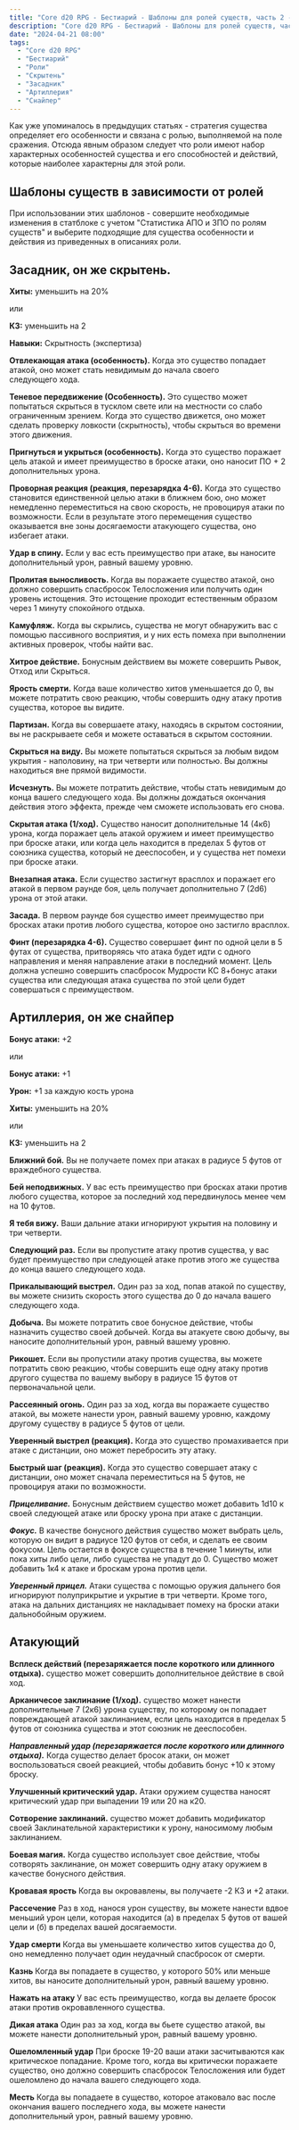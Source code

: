 ```yaml
---
title: "Core d20 RPG - Бестиарий - Шаблоны для ролей существ, часть 2 - Артиллерия и засадник"
description: "Core d20 RPG - Бестиарий - Шаблоны для ролей существ, часть 2 - Артиллерия и засадник"
date: "2024-04-21 08:00"
tags:
  - "Core d20 RPG"
  - "Бестиарий"
  - "Роли"
  - "Скрытень"
  - "Засадник"
  - "Артиллерия"
  - "Снайпер"
---
```


Как уже упоминалось в предыдущих статьях -  стратегия существа определяет его особенности и связана с ролью, выполняемой на поле сражения. Отсюда явным образом следует что роли имеют набор характерных особенностей существа и его способностей и действий, которые наиболее характерны для этой роли.


## Шаблоны существ в зависимости от ролей

При использовании этих шаблонов - совершите необходимые изменения в статблоке с учетом "Статистика АПО и ЗПО по ролям существ" и выберите подходящие для существа особенности и действия из приведенных в описаниях роли.

## **Засадник**, он же **скрытень**.

**Хиты:** уменьшить на 20% 

или 

**КЗ:** уменьшить на 2

**Навыки:** Скрытность (экспертиза)

**Отвлекающая атака (особенность).** Когда это существо попадает  
атакой, оно может стать невидимым до начала своего  
следующего хода. 

**Теневое передвижение (Особенность).** Это существо может попытаться скрыться в тусклом свете или на местности со слабо ограниченным зрением. Когда это существо движется, оно может сделать проверку ловкости (скрытность), чтобы скрыться во времени этого движения.

**Пригнуться и укрыться (особенность).** Когда это существо поражает цель атакой и имеет преимущество в броске атаки, оно наносит ПО + 2 дополнительных урона. 

**Проворная реакция (реакция, перезарядка 4-6).** Когда это существо становится единственной целью атаки в ближнем бою, оно может немедленно переместиться на свою скорость, не провоцируя атаки по возможности. Если в результате этого перемещения существо оказывается вне зоны досягаемости атакующего существа, оно избегает атаки. 

**Удар в спину.** Если у вас есть преимущество при атаке, вы наносите дополнительный урон, равный вашему уровню.

**Пролитая выносливость.**	Когда вы поражаете существо атакой, оно должно совершить спасбросок Телосложения или получить один уровень истощения. Это истощение проходит естественным образом через 1 минуту спокойного отдыха.

**Камуфляж.** Когда вы скрылись, существа не могут обнаружить вас с помощью пассивного восприятия, и у них есть помеха при выполнении активных проверок, чтобы найти вас.

**Хитрое действие.**	Бонусным действием вы можете совершить Рывок, Отход или Скрыться.

**Ярость смерти.**	Когда ваше количество хитов уменьшается до 0, вы можете потратить свою реакцию, чтобы совершить одну атаку против существа, которое вы видите.

**Партизан.**	Когда вы совершаете атаку, находясь в скрытом состоянии, вы не раскрываете себя и можете оставаться в скрытом состоянии.

**Скрыться на виду.**	Вы можете попытаться скрыться за любым видом укрытия - наполовину, на три четверти или полностью. Вы должны находиться вне прямой видимости.

**Исчезнуть.**	Вы можете потратить действие, чтобы стать невидимым до конца вашего следующего хода. Вы должны дождаться окончания действия этого эффекта, прежде чем сможете использовать его снова.

**Скрытая атака (1/ход).** Существо наносит дополнительные 14 (4к6) урона, когда поражает цель атакой оружием и имеет преимущество при броске атаки, или когда цель находится в пределах 5 футов от союзника существа, который не дееспособен, и у существа нет помехи при броске атаки.

**Внезапная атака.** Если существо застигнут врасплох и поражает его атакой в первом раунде боя, цель получает дополнительно 7 (2d6) урона от этой атаки.	

**Засада.** В первом раунде боя существо имеет преимущество при бросках атаки против любого существа, которое оно застигло врасплох.	

**Финт (перезарядка 4-6).** Существо совершает финт по одной цели в 5 футах от существа, притворяясь что атака будет идти с одного направления и меняя направление атаки в последний момент. Цель должна успешно совершить спасбросок Мудрости КС 8+бонус атаки существа или следующая атака существа по этой цели будет совершаться с преимуществом.

## Артиллерия, он же снайпер

**Бонус атаки:** +2 

или 

**Бонус атаки:** +1

**Урон:** +1 за каждую кость урона

**Хиты:** уменьшить на 20% 

или 

**КЗ:** уменьшить на 2


**Ближний бой.**	Вы не получаете помех при атаках в радиусе 5 футов от враждебного существа.

**Бей неподвижных.**	У вас есть преимущество при бросках атаки против любого существа, которое за последний ход передвинулось менее чем на 10 футов.

**Я тебя вижу.**	Ваши дальние атаки игнорируют укрытия на половину и три четверти.

**Следующий раз.**	Если вы пропустите атаку против существа, у вас будет преимущество при следующей атаке против этого же существа до конца вашего следующего хода.

**Прикалывающий выстрел.**	Один раз за ход, попав атакой по существу, вы можете снизить скорость этого существа до 0 до начала вашего следующего хода.

**Добыча.**	Вы можете потратить свое бонусное действие, чтобы назначить существо своей добычей. Когда вы атакуете свою добычу, вы наносите дополнительный урон, равный вашему уровню.

**Рикошет.**	Если вы пропустили атаку против существа, вы можете потратить свою реакцию, чтобы совершить еще одну атаку против другого существа по вашему выбору в радиусе 15 футов от первоначальной цели.

**Рассеянный огонь.**	Один раз за ход, когда вы поражаете существо атакой, вы можете нанести урон, равный вашему уровню, каждому другому существу в радиусе 5 футов от цели.

**Уверенный выстрел (реакция).** Когда это существо промахивается при атаке с дистанции, оно может перебросить эту атаку. 

**Быстрый шаг (реакция).** Когда это существо совершает атаку с дистанции, оно может сначала переместиться на 5 футов, не провоцируя атаки по возможности. 

***Прицеливание.*** Бонусным действием существо может добавить 1d10 к своей следующей атаке или броску урона при атаке с дистанции.

***Фокус.*** В качестве бонусного действия существо может выбрать цель, которую он видит в радиусе 120 футов от себя, и сделать ее своим фокусом. Цель остается в фокусе существа в течение 1 минуты, или пока хиты либо цели, либо существа не упадут до 0. Существо может добавить 1к4 к атаке и броскам урона против цели.

***Уверенный прицел.*** Атаки существа с помощью оружия дальнего боя игнорируют полуприкрытие и укрытие в три четверти. Кроме того, атака на дальних дистанциях не накладывает помеху на броски атаки дальнобойным оружием.

## Атакующий

**Всплеск действий (перезаряжается после короткого или длинного отдыха).** существо может совершить дополнительное действие в свой ход.

**Арканичесое заклинание (1/ход).** существо может нанести дополнительные 7 (2к6) урона существу, по которому он попадает повреждающей атакой заклинанием, если цель находится в пределах 5 футов от союзника существа и этот союзник не дееспособен.

***Направленный удар (перезаряжается после короткого или длинного отдыха).*** Когда существо делает бросок атаки, он может воспользоваться своей реакцией, чтобы добавить бонус +10 к этому броску.

**Улучшенный критический удар.** Атаки оружием существа наносят критический удар при выпадении 19 или 20 на к20.

**Сотворение заклинаний.** существо может добавить модификатор своей Заклинательной характеристики к урону, наносимому любым заклинанием.

**Боевая магия.** Когда существо использует свое действие, чтобы сотворять заклинание, он может совершить одну атаку оружием в качестве бонусного действия.

**Кровавая ярость**	Когда вы окровавлены, вы получаете -2 КЗ и +2 атаки.

**Рассечение**	Раз в ход, нанося урон существу, вы можете нанести вдвое меньший урон цели, которая находится (а) в пределах 5 футов от вашей цели и (б) в пределах вашей досягаемости.

**Удар смерти**	Когда вы уменьшаете количество хитов существа до 0, оно немедленно получает один неудачный спасбросок от смерти.

**Казнь**	Когда вы попадаете в существо, у которого 50% или меньше хитов, вы наносите дополнительный урон, равный вашему уровню.

**Нажать на атаку**	У вас есть преимущество, когда вы делаете бросок атаки против окровавленного существа.

**Дикая атака**	Один раз за ход, когда вы бьете существо атакой, вы можете нанести дополнительный урон, равный вашему уровню.

**Ошеломленный удар**	При броске 19-20 ваши атаки засчитываются как критическое попадание. Кроме того, когда вы критически поражаете существо, оно должно совершить спасбросок Телосложения или будет ошеломлено до начала вашего следующего хода.

**Месть**	Когда вы попадаете в существо, которое атаковало вас после окончания вашего последнего хода, вы можете нанести дополнительный урон, равный вашему уровню.
